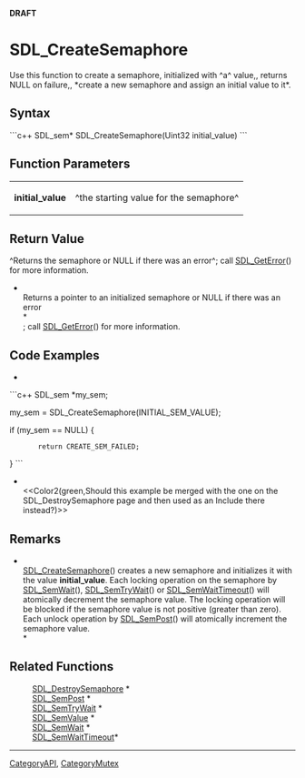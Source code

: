 <!-- pragma section-numbers off -->
<!-- pragma disable-camelcase -->
'''DRAFT'''

= SDL_CreateSemaphore =
Use this function to create a semaphore, initialized with ^a^ value,, returns NULL on failure,,  *create a new semaphore and assign an initial value to it*.


== Syntax ==
```c++
SDL_sem* SDL_CreateSemaphore(Uint32 initial_value)
```

== Function Parameters ==
{|
|'''initial_value'''
|^the starting value for the semaphore^
|}

== Return Value ==
^Returns the semaphore or NULL if there was an error^; call [[SDL_GetError]]() for more information.

*<br/>Returns a pointer to an initialized semaphore or NULL if there was an error<br/>*<br/>; call [[SDL_GetError]]() for more information.

== Code Examples ==
*
```c++
SDL_sem *my_sem;

my_sem = SDL_CreateSemaphore(INITIAL_SEM_VALUE);

if (my_sem == NULL) {
        return CREATE_SEM_FAILED;
}
```
*<br/><<Color2(green,Should this example be merged with the one on the SDL_DestroySemaphore page and then used as an Include there instead?)>>

== Remarks ==
*<br/>[[SDL_CreateSemaphore]]() creates a new semaphore and initializes it with the value '''initial_value'''. Each locking operation on the semaphore by [[SDL_SemWait]](), [[SDL_SemTryWait]]() or [[SDL_SemWaitTimeout]]() will atomically decrement the semaphore value. The locking operation will be blocked if the semaphore value is not positive (greater than zero). Each unlock operation by [[SDL_SemPost]]() will atomically increment the semaphore value. <br/>*

== Related Functions ==
:[[SDL_DestroySemaphore]] *
:[[SDL_SemPost]] *
:[[SDL_SemTryWait]] *
:[[SDL_SemValue]] *
:[[SDL_SemWait]] *
:[[SDL_SemWaitTimeout]]*

----
[[CategoryAPI]], [[CategoryMutex]]
